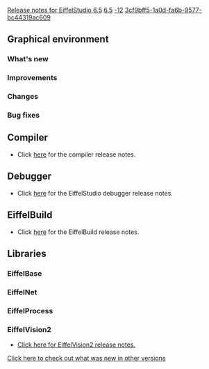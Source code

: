[[Property:title|Release notes for EiffelStudio 6.5]]
[[Property:link_title|6.5]]
[[Property:weight|-12]]
[[Property:uuid|3cf9bff5-1a0d-fa6b-9577-bc44319ac609]]
==Graphical environment==

===What's new===

===Improvements===

===Changes===

===Bug fixes===

==Compiler==
* Click [[Major changes between ISE Eiffel 6.4 and ISE Eiffel 6.5|here]]  for the compiler release notes.

==Debugger==
* Click [[Release notes for EiffelStudio 6.5 related to the debugger|here]]  for the EiffelStudio debugger release notes.

==EiffelBuild==
* Click [[EiffelBuild Version History|here]]  for the EiffelBuild release notes.

==Libraries==

===EiffelBase===
===EiffelNet===

===EiffelProcess===

===EiffelVision2===
* [[Revisions and Bug Fixes|Click here for EiffelVision2 release notes.]] 

[[EiffelStudio release notes|Click here to check out what was new in other versions]]  

